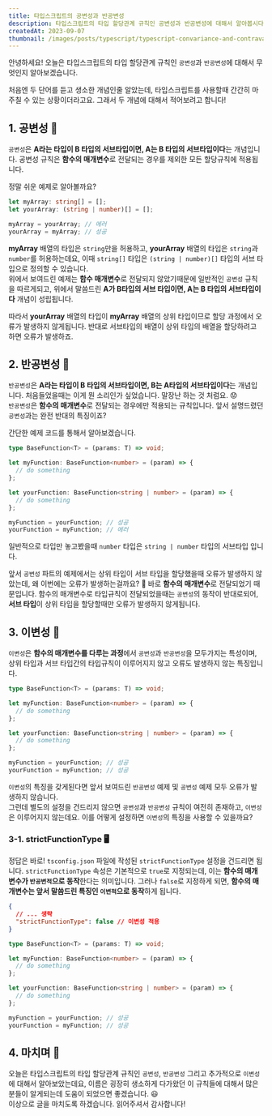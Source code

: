 ```yaml
---
title: 타입스크립트의 공변성과 반공변성
description: 타입스크립트의 타입 할당관계 규칙인 공변성과 반공변성에 대해서 알아봅시다.
createdAt: 2023-09-07
thumbnail: /images/posts/typescript/typescript-convariance-and-contravariance/thumbnail.png
---
```


안녕하세요! 오늘은 타입스크립트의 타입 할당관계 규칙인 `공변성`과 `반공변성`에 대해서 무엇인지 알아보겠습니다.<br />

처음엔 두 단어를 듣고 생소한 개념인줄 알았는데, 타입스크립트를 사용할때 간간히 마주칠 수 있는 상황이더라고요. 그래서 두 개념에 대해서 적어보려고 합니다!

## 1. 공변성 📕

`공변성`은 **A라는 타입이 B 타입의 서브타입이면, A는 B 타입의 서브타입이다**는 개념입니다. 공변성 규칙은 **함수의 매개변수**로 전달되는 경우를 제외한 모든 할당규칙에 적용됩니다.

정말 쉬운 예제로 알아볼까요?

```typescript
let myArray: string[] = [];
let yourArray: (string | number)[] = [];

myArray = yourArray; // 에러
yourArray = myArray; // 성공
```

**myArray** 배열의 타입은 `string`만을 허용하고, **yourArray** 배열의 타입은 `string`과 `number`를 허용하는데요, 이때 `string[]` 타입은 `(string | number)[]` 타입의 서브 타입으로 정의할 수 있습니다.<br />
위에서 보여드린 예제는 **함수 매개변수**로 전달되지 않았기때문에 일반적인 `공변성` 규칙을 따르게되고, 위에서 말씀드린 **A가 B타입의 서브 타입이면, A는 B 타입의 서브타입이다** 개념이 성립됩니다.

따라서 **yourArray** 배열의 타입이 **myArray** 배열의 상위 타입이므로 할당 과정에서 오류가 발생하지 않게됩니다. 반대로 서브타입의 배열이 상위 타입의 배열을 할당하려고 하면 오류가 발생하죠.

## 2. 반공변성 📘

`반공변성`은 **A라는 타입이 B 타입의 서브타입이면, B는 A타입의 서브타입이다**는 개념입니다. 처음들었을때는 이게 뭔 소리인가 싶었습니다. 말장난 하는 것 처럼요. 😟<br />
`반공변성`은 **함수의 매개변수**로 전달되는 경우에만 적용되는 규칙입니다. 앞서 설명드렸던 `공변성`과는 완전 반대의 특징이죠?

간단한 예제 코드를 통해서 알아보겠습니다.

```typescript
type BaseFunction<T> = (params: T) => void;

let myFunction: BaseFunction<number> = (param) => {
  // do something
};

let yourFunction: BaseFunction<string | number> = (param) => {
  // do something
};

myFunction = yourFunction; // 성공
yourFunction = myFunction; // 에러
```

일반적으로 타입만 놓고봤을때 `number` 타입은 `string | number` 타입의 서브타입 입니다.

앞서 `공변성` 파트의 예제에서는 상위 타입이 서브 타입을 할당했을때 오류가 발생하지 않았는데, 왜 이번에는 오류가 발생하는걸까요? 🤔 바로 **함수의 매개변수**로 전달되었기 때문입니다.
함수의 매개변수로 타입규칙이 전달되었을때는 `공변성`의 동작이 반대로되어, **서브 타입**이 상위 타입을 할당할때만 오류가 발생하지 않게됩니다.

## 3. 이변성 📒

`이변성`은 **함수의 매개변수를 다루는 과정**에서 `공변성`과 `반공변성`을 모두가지는 특성이며, 상위 타입과 서브 타입간의 타입규칙이 이루어지지 않고 오류도 발생하지 않는 특징입니다.

```typescript
type BaseFunction<T> = (params: T) => void;

let myFunction: BaseFunction<number> = (param) => {
  // do something
};

let yourFunction: BaseFunction<string | number> = (param) => {
  // do something
};

myFunction = yourFunction; // 성공
yourFunction = myFunction; // 성공
```

`이변성`의 특징을 갖게된다면 앞서 보여드린 `반공변성` 예제 및 `공변성` 예제 모두 오류가 발생하지 않습니다.<br />
그런데 별도의 설정을 건드리지 않으면 `공변성`과 `반공변성` 규칙이 여전히 존재하고, `이변성`은 이루어지지 않는데요. 이를 어떻게 설정하면 `이변성`의 특징을 사용할 수 있을까요?

### 3-1. strictFunctionType 🖥️

정답은 바로! `tsconfig.json` 파일에 작성된 `strictFunctionType` 설정을 건드리면 됩니다.
`strictFunctionType` 속성은 기본적으로 `true`로 지정되는데, 이는 **함수의 매개변수가 `반공변적`으로 동작**한다는 의미입니다. 그러나 `false`로 지정하게 되면, **함수의 매개변수는 앞서 말씀드린 특징인 `이변적`으로 동작**하게 됩니다.

```json
{
  // ... 생략
  "strictFunctionType": false // 이변성 적용
}
```

```typescript
type BaseFunction<T> = (params: T) => void;

let myFunction: BaseFunction<number> = (param) => {
  // do something
};

let yourFunction: BaseFunction<string | number> = (param) => {
  // do something
};

myFunction = yourFunction; // 성공
yourFunction = myFunction; // 성공
```

## 4. 마치며 📌

오늘은 타입스크립트의 타입 할당관계 규칙인 `공변성`, `반공변성` 그리고 추가적으로 `이변성`에 대해서 알아보았는데요, 이름은 굉장히 생소하게 다가왔던 이 규칙들에 대해서 많은분들이 알게되는데 도움이 되었으면 좋겠습니다. 😃<br />
이상으로 글을 마치도록 하겠습니다. 읽어주셔서 감사합니다!
